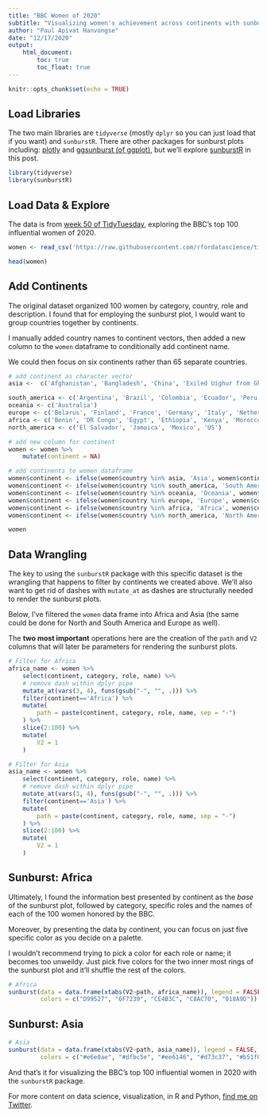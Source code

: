 ```yaml
---
title: "BBC Women of 2020"
subtitle: "Visualizing women's achievement across continents with sunburstR"
author: "Paul Apivat Hanvongse"
date: "12/17/2020"
output: 
    html_document:
        toc: true
        toc_float: true
---
```


```r
knitr::opts_chunk$set(echo = TRUE)
```

## Load Libraries

The two main libraries are `tidyverse` (mostly `dplyr` so you can just load that if you want) and `sunburstR`. There are other packages for sunburst plots including: [plotly](https://plotly.com/r/sunburst-charts/) and [ggsunburst (of ggplot)](https://github.com/didacs/ggsunburst), but we'll explore [sunburstR](https://www.rdocumentation.org/packages/sunburstR/versions/2.1.5/topics/sunburst) in this post.

```r
library(tidyverse)
library(sunburstR)
```

## Load Data & Explore

The data is from [week 50 of TidyTuesday](https://github.com/rfordatascience/tidytuesday/blob/master/data/2020/2020-12-08/readme.md), exploring the BBC's top 100 influential women of 2020. 


```r
women <- read_csv('https://raw.githubusercontent.com/rfordatascience/tidytuesday/master/data/2020/2020-12-08/women.csv')

head(women)
```

## Add Continents

The original dataset organized 100 women by category, country, role and description. I found that for employing the sunburst plot, I would want to group countries together by continents. 

I manually added country names to continent vectors, then added a new column to the `women` dataframe to conditionally add continent name.

We could then focus on six continents rather than 65 separate countries. 

```r
# add continent as character vector
asia <-  c('Afghanistan', 'Bangladesh', 'China', 'Exiled Uighur from Ghulja (in Chinese, Yining)', 'Hong Kong', 'India', 'Indonesia', 'Iran', 'Iraq/UK', 'Japan', 'Kyrgyzstan', 'Lebanon', 'Malaysia', 'Myanmar', 'Nepal', 'Pakistan', 'Singapore', 'South Korea', 'Syria', 'Thailand', 'UAE', 'Vietnam', 'Yemen')

south_america <- c('Argentina', 'Brazil', 'Colombia', 'Ecuador', 'Peru', 'Venezuela')
oceania <- c('Australia')
europe <- c('Belarus', 'Finland', 'France', 'Germany', 'Italy', 'Netherlands', 'Northern Ireland', 'Norway', 'Republic of Ireland', 'Russia', 'Turkey', 'UK', 'Ukraine', 'Wales, UK')
africa <- c('Benin', 'DR Congo', 'Egypt', 'Ethiopia', 'Kenya', 'Morocco', 'Mozambique', 'Nigeria', 'Sierra Leone', 'Somalia', 'Somaliland', 'South Africa', 'Tanzania', 'Uganda', 'Zambia', 'Zimbabwe')
north_america <- c('El Salvador', 'Jamaica', 'Mexico', 'US')

# add new column for continent
women <- women %>%
    mutate(continent = NA) 

# add continents to women dataframe
women$continent <- ifelse(women$country %in% asia, 'Asia', women$continent)
women$continent <- ifelse(women$country %in% south_america, 'South America', women$continent)
women$continent <- ifelse(women$country %in% oceania, 'Oceania', women$continent)
women$continent <- ifelse(women$country %in% europe, 'Europe', women$continent)
women$continent <- ifelse(women$country %in% africa, 'Africa', women$continent)
women$continent <- ifelse(women$country %in% north_america, 'North America', women$continent)

women
```

## Data Wrangling

The key to using the `sunburstR` package with this specific dataset is the wrangling that happens to filter by continents we created above. We'll also want to get rid of dashes with `mutate_at` as dashes are structurally needed to render the sunburst plots.

Below, I've filtered the `women` data frame into Africa and Asia (the same could be done for North and South America and Europe as well). 

The **two most important** operations here are the creation of the `path` and `V2` columns that will later be parameters for rendering the sunburst plots. 

```r

# Filter for Africa
africa_name <- women %>%
    select(continent, category, role, name) %>%
    # remove dash within dplyr pipe
    mutate_at(vars(3, 4), funs(gsub("-", "", .))) %>% 
    filter(continent=='Africa') %>%
    mutate(
        path = paste(continent, category, role, name, sep = "-")
    ) %>%
    slice(2:100) %>%
    mutate(
        V2 = 1
    )

# Filter for Asia
asia_name <- women %>%
    select(continent, category, role, name) %>%
    # remove dash within dplyr pipe
    mutate_at(vars(3, 4), funs(gsub("-", "", .))) %>%
    filter(continent=='Asia') %>%
    mutate(
        path = paste(continent, category, role, name, sep = "-")
    ) %>%
    slice(2:100) %>%
    mutate(
        V2 = 1
    )

```

## Sunburst: Africa

Ultimately, I found the information best presented by continent as the *base* of the sunburst plot, followed by category, specific roles and the names of each of the 100 women honored by the BBC. 

Moreover, by presenting the data by continent, you can focus on just five specific color as you decide on a palette. 

I wouldn't recommend trying to pick a color for each role or name; it becomes too unweildy. Just pick five colors for the two inner most rings of the sunburst plot and it'll shuffle the rest of the colors.

```r
# Africa
sunburst(data = data.frame(xtabs(V2~path, africa_name)), legend = FALSE,
         colors = c("D99527", "6F7239", "CE4B3C", "C8AC70", "018A9D"))

```

## Sunburst: Asia

```r
# Asia
sunburst(data = data.frame(xtabs(V2~path, asia_name)), legend = FALSE,
         colors = c("#e6e0ae", "#dfbc5e", "#ee6146", "#d73c37", "#b51f09"))
```

And that's it for visualizing the BBC's top 100 influential women in 2020 with the `sunburstR` package. 

For more content on data science, visualization, in R and Python, [find me on Twitter](https://twitter.com/paulapivat). 